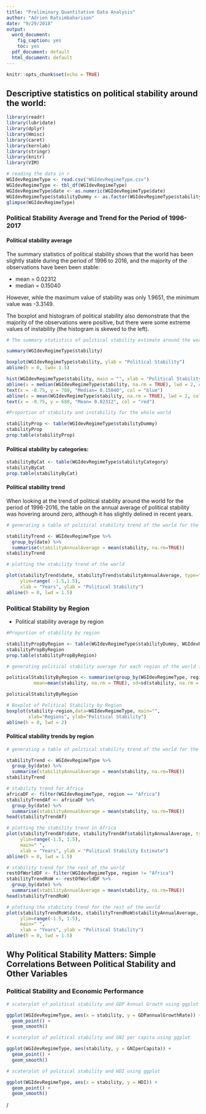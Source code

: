 ```yaml
---
title: "Preliminary Quantitative Data Analysis"
author: "Adrien Ratsimbaharison"
date: "9/29/2018"
output:
  word_document: 
    fig_caption: yes
    toc: yes
  pdf_document: default
  html_document: default
---
```


```r
knitr::opts_chunk$set(echo = TRUE)
```

## Descriptive statistics on political stability around the world:

```r


library(readr)
library(lubridate)
library(dplyr)
library(Hmisc)
library(caret)
library(kernlab)
library(stringr)
library(knitr)
library(VIM)

# reading the data in r
WGIdevRegimeType <- read.csv("WGIdevRegimeType.csv")
WGIdevRegimeType <- tbl_df(WGIdevRegimeType)
WGIdevRegimeType$date <- as.numeric(WGIdevRegimeType$date)
WGIdevRegimeType$stabilityDummy <- as.factor(WGIdevRegimeType$stabilityDummy)
glimpse(WGIdevRegimeType)

```

### Political Stability Average and Trend for the Period of 1996-2017

#### Political stability average

The summary statistics of political stability shows that the world has been slightly stable during the period of 1996 to 2016, and the majority of the observations have been been stable:

- mean = 0.02312
- median = 0.15040

However, whle the maximum value of stability was only 1.9651, the minimum value was -3.3149.

The boxplot and histogram of political stability also demonstrate that the majority of the observations were positive, but there were some extreme values of instability (the histogram is skewed to the left).


```r

# The summary statistics of political stability estimate around the world

summary(WGIdevRegimeType$stability)


```


```r
boxplot(WGIdevRegimeType$stability, ylab = "Political Stability")
abline(h = 0, lwd= 1.5)

```

```r

hist(WGIdevRegimeType$stability, main = "", xlab = "Political Stability")
abline(v = median(WGIdevRegimeType$stability, na.rm = TRUE), lwd = 2, col = "blue")
text(x = -0.75, y = 780, "Median= 0.15040", col = "blue")
abline(v = mean(WGIdevRegimeType$stability, na.rm = TRUE), lwd = 2, col = "red")
text(x = -0.75, y = 680, "Mean= 0.02312", col = "red")

```

```r

#Proportion of stability and instability for the whole world

stabilityProp <- table(WGIdevRegimeType$stabilityDummy)
stabilityProp
prop.table(stabilityProp)

```


#### Political stability by categories:



```r

stabilityByCat <- table(WGIdevRegimeType$stabilityCategory)
stabilityByCat
prop.table(stabilityByCat)

```


#### Political stability trend

When looking at the trend of political stability around the world for the period of 1996-2016, the table on the annual average of political stability was hovering around zero, although it has slightly delined in recent years.

```r

# generating a table of political stability trend of the world for the period of 1996-2016

stabilityTrend <- WGIdevRegimeType %>%
  group_by(date) %>%
  summarise(stabilityAnnualAverage = mean(stability, na.rm=TRUE))
stabilityTrend

```

```r

# plotting the stability trend of the world

plot(stabilityTrend$date, stabilityTrend$stabilityAnnualAverage, type="o", lwd = 2,
     ylim=range( -1.5,1.5),
     xlab = "Years", ylab = "Political Stability")
abline(h = 0, lwd = 1.5)


```



### Political Stability by Region


- Political stability average by region



```r
#Proportion of stability by region

stabilityPropByRegion <- table(WGIdevRegimeType$stabilityDummy, WGIdevRegimeType$region)
stabilityPropByRegion
prop.table(stabilityPropByRegion)


```


```r

# generating political stability average for each region of the world for the period of 1996-2016

politicalStabilityByRegion <- summarise(group_by(WGIdevRegimeType, region),
          mean=mean(stability, na.rm = TRUE), sd=sd(stability, na.rm = TRUE))

politicalStabilityByRegion

```



```r

# Boxplot of Political Stability by Region
boxplot(stability~region,data=WGIdevRegimeType, main="",
        xlab="Regions", ylab="Political Stability")
abline(h = 0, lwd = 2)

```


#### Political stability trends by region




```r

# generating a table of political stability trend of the world for the period of 1996-2016

stabilityTrend <- WGIdevRegimeType %>%
  group_by(date) %>%
  summarise(stabilityAnnualAverage = mean(stability, na.rm=TRUE))
stabilityTrend

```

```r
# stability trend for Africa
africaDF <- filter(WGIdevRegimeType, region == "Africa")
stabilityTrendAf <- africaDF %>%
  group_by(date) %>% 
  summarise(stabilityAnnualAverage = mean(stability, na.rm=TRUE))
head(stabilityTrendAf)
```


```r
# plotting the stability trend in Africa
plot(stabilityTrendAf$date, stabilityTrendAf$stabilityAnnualAverage, type="o", lwd = 2,
     ylim=range(-1.5, 1.5),
     main=" ",
     xlab = "Years", ylab = "Political Stability Estimate")
abline(h = 0, lwd = 1.5)


```


```r
# stability trend for the rest of the world
restOfWorldDF <- filter(WGIdevRegimeType, region != "Africa")
stabilityTrendRoW <- restOfWorldDF %>%
  group_by(date) %>% 
  summarise(stabilityAnnualAverage = mean(stability, na.rm=TRUE))
head(stabilityTrendRoW)
```


```r
# plotting the stability trend for the rest of the world
plot(stabilityTrendRoW$date, stabilityTrendRoW$stabilityAnnualAverage, type="o", lwd = 2,
     ylim=range(-1.5, 1.5),
     main=" ",
     xlab = "Years", ylab = "Political Stability")
abline(h = 0, lwd = 1.5)

```



## Why Political Stability Matters: Simple Correlations Between Political Stability and Other Variables

### Political Stability and Economic Performance



```r

# scaterplot of political stability and GDP Annual Growth using ggplot

ggplot(WGIdevRegimeType, aes(x = stability, y = GDPannualGrowthRate)) +
  geom_point() +
  geom_smooth()


```




```r

# scaterplot of political stability and GNI per capita using ggplot

ggplot(WGIdevRegimeType, aes(stability, y = GNIperCapita)) +
  geom_point() +
  geom_smooth()


```


```r

# scaterplot of political stability and HDI using ggplot

ggplot(WGIdevRegimeType, aes(x = stability, y = HDI)) +
  geom_point() +
  geom_smooth()


```
/
